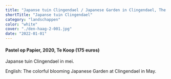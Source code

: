 ```yaml
---
title: "Japanse tuin Clingendael / Japanese Garden in Clingendael, The Hague"
shortTitle: "Japanse tuin Clingendael"
category: "landschappen"
color: "white"
cover: "./den-haag-2-001.jpg"
date: "2022-01-01"
---
```

    
#### Pastel op Papier, 2020, Te Koop (175 euros)
Japanse tuin Clingendael in mei.


English: The colorful blooming Japanese Garden at Clingendael in May.